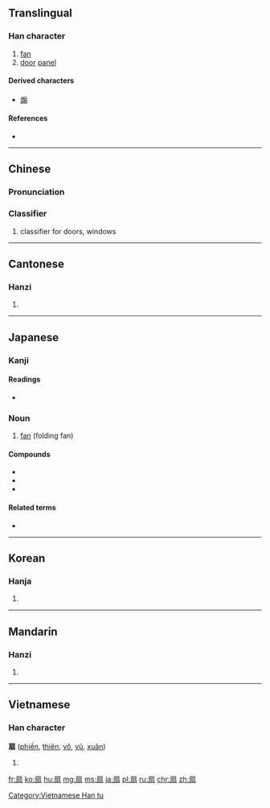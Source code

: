 {{also|煽}}
==Translingual==

===Han character===
{{Han char|rn=63|rad=戶|as=06|sn=10|four=3022<sub>7</sub>|canj=竹尸尸一一 (HSSMM), 戈尸尸一一 (ISSMM)|ids=⿸[[戶]][[羽]], ⿸[[户]]羽, ⿸[[戸]]羽}}

# [[fan]]
# [[door]] [[panel]]

====Derived characters====
* [[煽]]

====References====
* {{Han ref|kx=0416.140|dkj=11743|dj=0761.160|hdz=32263.060|uh=6247|ud=25159|bh=AEB0|bd=44720}}

----
==Chinese==
{{zh-forms}}

===Pronunciation===
{{zh-pron
|m=shàn
|h=pfs=san
|cat=cl
}}

===Classifier===
{{zh-classifier}}

# classifier for doors, windows
----

==Cantonese==

===Hanzi===
{{yue-hanzi|jyut=sin3|y=sin3}}

# {{defn|lang=yue|sort=戶06}}

----

==Japanese==
===Kanji===
{{ja-kanji|grade=7|rs=戶06}}

====Readings====
* {{ja-readings|on=[[せん]] (sen)|kun=[[おうぎ]] (ougi)}}

===Noun===
{{ja-noun|おうぎ}}

# [[fan]] (folding fan)

====Compounds====
* {{ja-r|扇子|せんす}}
* {{ja-r|団扇|うちわ}}
* {{ja-r|鉄扇|てっせん}}

====Related terms====
* {{ja-r|扇ぐ|あおぐ|gloss=to [[fan]]}}

----

==Korean==

===Hanja===
{{ko-hanja|hangeul=선|eumhun=|rv=seon|mr=sŏn|y=sen}}

# {{defn|lang=ko|sort=戶06}}

----

==Mandarin==

===Hanzi===
{{cmn-hanzi|pin=[[shàn]] ([[shan4]]), [[shān]] ([[shan1]])|wg=shan<sup>4</sup>}}

# {{defn|lang=cmn|sort=戶06}}

----

==Vietnamese==

===Han character===
'''扇''' ([[phiến]], [[thiên]], [[võ]], [[vũ]], [[xuân]])

# {{defn|lang=vi}}

[[Category:Vietnamese Han tu]]

[[fr:扇]]
[[ko:扇]]
[[hu:扇]]
[[mg:扇]]
[[ms:扇]]
[[ja:扇]]
[[pl:扇]]
[[ru:扇]]
[[chr:扇]]
[[zh:扇]]